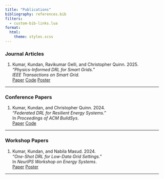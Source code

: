 ```yaml
---
title: "Publications"
bibliography: references.bib
filters:
  - custom-bib-links.lua
format:
  html:
    theme: styles.scss
---
```


### Journal Articles

::: {.csl-bib-body}
<ol class="csl-bib-list">
  <li class="csl-entry">
    Kumar, Kundan, Ravikumar Gelli, and Christopher Quinn. 2025.  
    <em>“Physics-Informed DRL for Smart Grids.”</em> <br>
    <em>IEEE Transactions on Smart Grid.</em> <br>
    <a href="https://example.com/journal1.pdf" class="btn btn-blue">Paper</a>
    <a href="https://github.com/kundan-kumarr/pidrl" class="btn btn-green">Code</a>
    <a href="https://example.com/poster1.pdf" class="btn btn-purple">Poster</a>
  </li>
</ol>
:::

---

### Conference Papers

::: {.csl-bib-body}
<ol class="csl-bib-list">
  <li class="csl-entry">
    Kumar, Kundan, and Christopher Quinn. 2024.  
    <em>“Federated DRL for Resilient Energy Systems.”</em> <br>
    In <em>Proceedings of ACM BuildSys</em>. <br>
    <a href="https://example.com/conference1.pdf" class="btn btn-blue">Paper</a>
    <a href="https://github.com/kundan-kumarr/federated-drl-smartgrid" class="btn btn-green">Code</a>
  </li>
</ol>
:::

---

### Workshop Papers

::: {.csl-bib-body}
<ol class="csl-bib-list">
  <li class="csl-entry">
    Kumar, Kundan, and Nabila Masud. 2024.  
    <em>“One-Shot DRL for Low-Data Grid Settings.”</em> <br>
    In <em>NeurIPS Workshop on Energy Systems</em>. <br>
    <a href="https://example.com/workshop1.pdf" class="btn btn-blue">Paper</a>
    <a href="https://example.com/poster1.pdf" class="btn btn-purple">Poster</a>
  </li>
</ol>
:::

---

